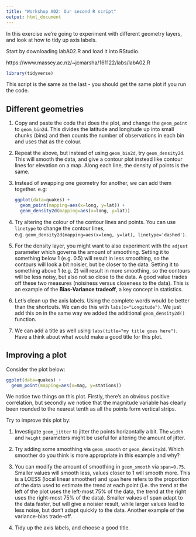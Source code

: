 ```yaml
---
title: "Workshop A02: Our second R script"
output: html_document
---
```


In this exercise we're going to experiment with different geometry layers, and look at how to tidy up axis labels.

Start by downloading labA02.R and load it into RStudio.

https://www.massey.ac.nz/~jcmarsha/161122/labs/labA02.R

```r
library(tidyverse)
```

This script is the same as the last - you should get the same plot if you run the code.

## Different geometries

1. Copy and paste the code that does the plot, and change the `geom_point` to `geom_bin2d`. This divides the latitude and longitude up into small chunks (bins)
and then counts the number of observations in each bin and uses that as the colour.

2. Repeat the above, but instead of using `geom_bin2d`, try `geom_density2d`. This will smooth the data, and give a contour plot instead like contour lines for elevation on a map. Along each line, the density of points is the same.

3. Instead of swapping one geometry for another, we can add them together. e.g:

    ```r
    ggplot(data=quakes) +
      geom_point(mapping=aes(x=long, y=lat)) +
      geom_density2d(mapping=aes(x=long, y=lat))
    ```

4. Try altering the colour of the contour lines and points. You can use `linetype` to change the contour lines, e.g. `geom_density2d(mapping=aes(x=long, y=lat), linetype='dashed')`.

5. For the density layer, you might want to also experiment with the `adjust` parameter which governs the amount of smoothing. Setting it to something below 1 (e.g. 0.5) will result in less smoothing, so the contours will look a bit noisier, but be closer to the data. Setting it to something above 1 (e.g. 2) will result in more smoothing, so the contours will be less noisy, but also not so close to the data. A good value trades off these two measures (noisiness versus closeness to the data). This is an example of the **Bias-Variance tradeoff**, a key concept in statistics.

6. Let's clean up the axis labels. Using the complete words would be better than the shortcuts. We can do this with `labs(x="Longitude")`. We just add this on in the same way we added the additional `geom_density2d()` function.

7. We can add a title as well using `labs(title="my title goes here")`. Have a think about what would make a good title for this plot.

## Improving a plot

Consider the plot below:

```r
ggplot(data=quakes) +
  geom_point(mapping=aes(x=mag, y=stations))
```

We notice two things on this plot. Firstly, there's an obvious positive correlation, but secondly we notice that the magnitude variable has clearly been rounded to the nearest tenth as all the points form vertical strips.

Try to improve this plot by:

1. Investigate `geom_jitter` to jitter the points horizontally a bit. The `width` and `height` parameters might be useful for altering the amount of jitter.

2. Try adding some smoothing via `geom_smooth` or `geom_density2d`. Which smoother do you think is more appropriate in this example and why?

3. You can modify the amount of smoothing in `geom_smooth` via `span=0.75`. Smaller values will smooth less, values closer to 1 will smooth more. This is a LOESS (local linear smoother) and `span` here refers to the proportion of the data used to estimate the trend at each point (i.e. the trend at the left of the plot uses the left-most 75% of the data, the trend at the right uses the right-most 75% of the data). Smaller values of span adapt to the data faster, but will give a noisier result, while larger values lead to less noise, but don't adapt quickly to the data. Another example of the variance-bias trade-off.

4. Tidy up the axis labels, and choose a good title.

